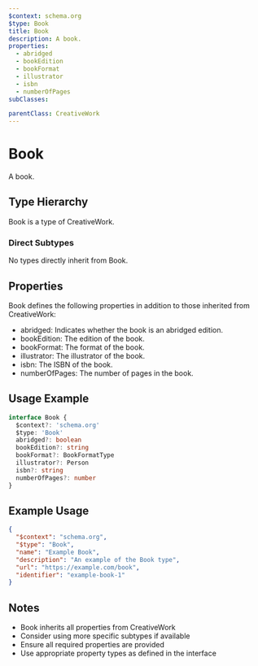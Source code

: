 ```yaml
---
$context: schema.org
$type: Book
title: Book
description: A book.
properties:
  - abridged
  - bookEdition
  - bookFormat
  - illustrator
  - isbn
  - numberOfPages
subClasses:

parentClass: CreativeWork
---
```


# Book

A book.

## Type Hierarchy

Book is a type of CreativeWork.

### Direct Subtypes

No types directly inherit from Book.

## Properties

Book defines the following properties in addition to those inherited from CreativeWork:

- abridged: Indicates whether the book is an abridged edition.
- bookEdition: The edition of the book.
- bookFormat: The format of the book.
- illustrator: The illustrator of the book.
- isbn: The ISBN of the book.
- numberOfPages: The number of pages in the book.

## Usage Example

```typescript
interface Book {
  $context?: 'schema.org'
  $type: 'Book'
  abridged?: boolean
  bookEdition?: string
  bookFormat?: BookFormatType
  illustrator?: Person
  isbn?: string
  numberOfPages?: number
}
```

## Example Usage

```json
{
  "$context": "schema.org",
  "$type": "Book",
  "name": "Example Book",
  "description": "An example of the Book type",
  "url": "https://example.com/book",
  "identifier": "example-book-1"
}
```

## Notes

- Book inherits all properties from CreativeWork
- Consider using more specific subtypes if available
- Ensure all required properties are provided
- Use appropriate property types as defined in the interface
